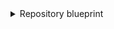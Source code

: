 <details>
<summary>Repository blueprint</summary>

```json showLineNumbers
{
  "identifier": "githubRepository",
  "title": "Repository",
  "icon": "Microservice",
  "schema": {
    "properties": {
      "readme": {
        "title": "README",
        "type": "string",
        "format": "markdown"
      },
      "url": {
        "title": "Repository URL",
        "type": "string",
        "format": "url"
      }
    },
    "required": []
  },
  "mirrorProperties": {},
  "calculationProperties": {},
  "aggregationProperties": {},
  "relations": {
    "admins": {
      "title": "Admins",
      "target": "githubUser",
      "required": false,
      "many": true
    }
  }
}
```

</details>
